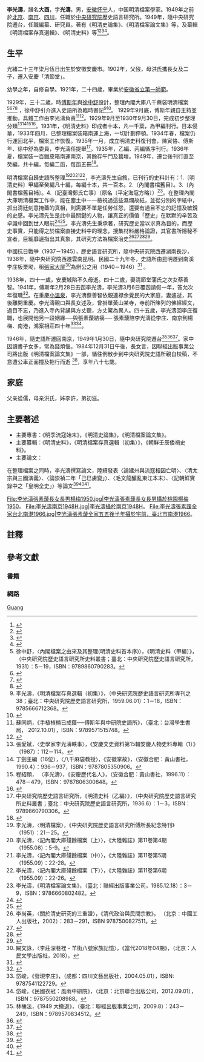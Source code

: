 {{Infobox person
| 前綴尊稱   = 
| 姓名       = 李光濤
| 後綴尊稱   = 
| 圖像       = [[File:李光濤台灣楊梅1953NH.jpg|180px]]
| 圖像大小   = 180px
| 圖像替代   = 
| 圖像說明   = 李光濤於1953年
| 原文名     = 
| 語系       = 
| 讀音       = 
| 羅馬拼音   = 
| 英文名     = 
| 字         = 
| 號         = 
| 本名       = 
| 性別       = 
| 出生名     = 
| 出生日期   = {{Birth date|1897|7|5}}
| 出生地點   = {{QING|安徽省}}[[安慶市|安慶市]][[懷寧縣|懷寧縣]]
| 受洗       = 
| 失蹤日期   = <!-- {{disappeared date and age|YYYY|MM|DD|YYYY|MM|DD}}（失蹤在前，出生在後） -->
| 失蹤地點   = 
| 失蹤情況   = 
| 逝世日期   ={{Death date and age|1984|12|31|1897|7|5}}
| 逝世地點   ={{ROC|臺灣省}}[[台北市|台北市]] 
| 死因       = 
| 遺體發現地 = 
| 墓地       =
| 墓地坐標   = <!-- {{coord|LAT|LONG|type:landmark|display=inline}} -->
| 紀念建築   = 
| 居住地     = 
| 國籍       = {{ROC}}
| 永久居留權 = 
| 別名       = 
| 籍貫       = <!-- （僅限部分地區人士使用） -->
| 民族       = 
| 語言       = 
| 公民權     = 
| 教育程度   = 
| 母校       = 
| 職業       = 
| 活躍時期   =
| 年代       = 
| 僱主       = 
| 組織       = 
| 機構       = 中央研究院歷史語言研究所
| 知名原因   = 
| 研究領域   = 明清檔案
| 知名作品   =
*《明清檔案存真選輯（初集）》
*《明清史論集》
*《明清檔案論文集》
*〈論建州與流賊相因亡明〉
*〈毛文龍釀亂東江本末〉
| 風格       = 
| 家鄉       = 
| 薪金       = 
| 淨資產     = 
| 身高       = 
| 體重       = 
| 髮色       = 
| 瞳色       = 
| 三圍       = 
| 電視節目   = 
| 頭銜       = 
| 頭銜時期   = 
| 前任       = 
| 繼任       = 
| 政黨       = 
| 政治運動   = 
| 競爭者     = 
| 董事會     = 
| 宗教信仰   = 
| 宗派       = 
| 刑事起訴   = 
| 刑事處罰   = 
| 刑事狀況   = 
| 配偶       ={{Marriage|蔡善智|1939}}<br>{{Marriage|張素蘐|1945}}
| 伴侶       = 
| 兒女       = 李小萱<br>李康成<br>李寧成<br>李幼萱
| 父母       = 
| 親屬       = 
| 家族成員   = 
| 呼號       = 
| 獲獎       = 
| 網站       = <!-- {{URL|example.com}} -->
| 經歷       = 
| module     = 
| module2    = 
| module3    = 
| module4    = 
| module5    = 
| module6    = 
| 受影響於   = 
| 影響於     = 
| 簽名       = 
| 簽名大小   = 
| 簽名替代   = 
| 腳註       = 
}}
'''李光濤'''{{BD|1897年||1984年|}}，譜名'''大酉'''，字'''光濤'''，男，[[安徽省|安徽]][[懷寧縣|怀宁]]人，中国明清檔案學家。1949年之前於[[北京|北京]]、[[南京|南京]]、[[四川|四川]]，任職於[[中央研究院|中央研究院]]歷史語言研究所。1949年，隨中央研究院遷台，任職編纂、研究員。著有《明清史論集》、《明清檔案論文集》等，及纂輯《明清檔案存真選輯》、《明清史料》等<ref name="zong">{{Cite web |url=http://www.qinghistory.cn/lgt/354554.shtml|title=李光濤|author=戎笙|date=2004-08-30|publisher=中華文史網|language=中文 |accessdate= |quote=}}</ref><ref>{{Cite web |url=http://139.162.16.49/a/MzI1ODEyNzYyMQ==/2650150232/3/?raw|title=明清史研究的開拓者李光濤|author=王舒琳|date=2017-11-07|publisher=明清史研究所|language=中文 |accessdate= |quote=}}</ref><ref>{{Cite journal|author= 孔祥成|url= http://112.53.152.133:82/viewer/aHR0cDovLzExMi41My4xNTIuMTMzOjgxODgvYXBpL3YxL0ZpbGUvU2luZ2xlRmlsZVZpZXcvNTUvWkVMUUtLLzIzMjYvMjMyNg?title=XYSZ200301028 |title= 歷史語言研究所的抗戰史學初探|journal= 信陽師範學院學報|year= 2003 |volume= 23卷 |issue= 1期 |pages= 117-121 }}</ref><ref>{{Cite web |url=http://mren.bytravel.cn/history/1/liguangtao.html|title=李光濤 - 懷寧當代人物|author=|date=|publisher=博雅人物網|language=中文 |accessdate= |quote=}}</ref>。

== 生平 ==
光緒二十三年柒月伍日出生於安徽安慶市。1902年，父歿，母洪氏攜長女及二子，遷入安慶「清節堂」{{efn|1=李光濤先生前妻蔡善智的姊姊蔡善榮，其大女兒余時敏所述，安慶清節堂是平房，一人一間，內部西東區分，不易辨清。中廚房，一家一桶，每桶上註明人數，清節堂要註明進出時間，若女兒長大時還是可跟著母親。清節堂外有花廳即大廳，兒子長大了就住到外面。李光濤先生的母親，後來離開清節堂，與光濤之弟初滋同住。<ref>{{Cite web |url=https://nicecasio.pixnet.net/blog/post/467636156|title=清節堂-貞節堂/舊時專供年少婦女守節的社會組織|author=|date=2019-05-17|publisher=痞客邦|language=中文 |accessdate= |quote=}}</ref>
}}。

幼學之年，自修自學。1921年，二十四歲，畢業於[[安慶市第一中學|安徽省立第一師範]]{{efn|1=幼學之年，李光濤帶弟初滋，在鳳鳴書院門口，賣燒餅油條，以微薄奉養母親。因記憶力強，藉門口聽課以自修自學。十六歲，為安慶胡玉美醬園聘去管帳。越二年，拒作假帳遭辭。二十四歲，畢業於安徽省立第一師範。李光濤先生親口與長女言，老師常指著他對外人說，「這個孩子好吃不好看。」<ref>{{Cite web |url=http://www.aqjiapu.com/index.php?m=content&c=index&a=show&catid=62&id=201|title=李光濤生年考定|author=張全海|date=|publisher=安慶家譜網|language=中文 |accessdate= |quote=}}</ref>}}。

1929年，三十二歲，時[[傅斯年|傅斯年]]與[[徐中舒|徐中舒]]設計，整理內閣大庫八千蔴袋明清檔案<ref group="參">徐中舒，〈內閣檔案之由來及其整理(明清史料首本序)〉，《明清史料（甲編）》，（中央研究院歷史語言研究所史料叢書；臺北：中央研究院歷史語言研究所，1931）：5－19，ISBN：9789860790283。</ref><ref name="xu2">{{Cite web |url=https://www2.ihp.sinica.edu.tw/file/5023pwDhddP.pdf|title=再述內閣大庫檔案之由來及其整理|author=徐中舒|date=|publisher=中央研究院歷史語言研究所|language=中文 |accessdate= |quote=}}</ref><ref>{{Cite journal|author= 羅福頤|url=https://commons.ln.edu.hk/ljcs_1929/vol9/iss1/4/|title= 清內閣大庫明清舊檔之歷史及其整理|journal= 嶺南學報|year= 1948|volume=9卷|issue= 1期 |pages=  }}</ref><ref>{{Cite web |url=https://article-store.blogspot.com/2016/06/blog-post_27.html|title=史語所藏內閣大庫檔案緣起|author=李慧敏|date=2016-06-27|publisher= |language=中文 |accessdate= |quote=}}</ref>
，徐中舒引介進入史語所為臨時書記<ref group="參">李光濤，《明清檔案存真選輯（初集）》，（中央研究院歷史語言研究所專刊之38；臺北：中央研究院歷史語言研究所，1959.06.01）：1－18，ISBN：9785666712368。</ref><ref name="hu">{{Cite journal|author= 胡開全|url= https://m.fx361.com/news/2019/0227/4836341.html |title= 平實風範最難尋|journal= 文史雜誌|year= 2019 |volume=  |issue= 02期 |pages= 106-110 }}</ref>。
1929年9月底，傅斯年親自主持並推動，具體工作由李光濤負責<ref group="參">蘇同炳，《手植楨楠已成蔭──傅斯年與中研院史語所》，（臺北：台灣學生書局，
2012.10.01），ISBN：9789571515748。 </ref><ref>{{Cite web |url=https://showwe.tw/choice/choice.aspx?c=226|title=奠定學者風骨的偉大教育家──傅斯年|author=|date=|publisher=作家生活誌|language=中文 |accessdate= |quote=}}</ref>。1929年9月至1930年9月30日，完成初步整理分類<ref group="參">張愛斌，〈史學家李光濤軼事〉，《安慶文史資料第15輯安慶人物史料專輯（1）》（1987）：112－114。</ref><ref group="參">丁劍主編（16位），〈八千麻袋教授〉，《安徽掌故》，（安徽合肥：黃山書社，1990.4）：936－937，ISBN：9787805350906。</ref><ref group="參">程紹頤， 〈李光濤〉，《安慶歷代名人》，（安徽合肥：黃山書社，1996.11）：478－479，ISBN：9787806300848。</ref><ref>{{Cite web |url=http://www.iqh.net.cn/info.asp?column_id=12448|title=清內閣大庫明清檔案播遷紀略|author=李守義|date=2018-05-07|publisher=中國人民大學清史研究所|language=中文 |accessdate= |quote=}}</ref>。1931年，《明清史料》印成者十本，凡一千葉，為甲編刊行。日本侵華，1933年四月，已整理檔案裝箱南運上海，一切計劃停頓。1934年春，檔案仍行運回北平，檔案工作恢復。1935年一月，成立明清史料復刊會，陳寅恪、傅斯年、徐中舒為委員，李光濤任提舉<ref group="參">中央研究院歷史語言研究所，《明清史料（乙編）》，（中央研究院歷史語言研究所史料叢書；臺北：中央研究院歷史語言研究所，1936.6）：1－3，ISBN：9789860790306。</ref>。1935年，乙編、丙編循序刊行。1936年夏，檔案裝一百鐵皮箱南運南京，其餘存午門及蠶壇。1949年，遷台後刊行直至癸編，共十編，每編二函，每函五冊<ref>{{Cite web |url=http://archive.ihp.sinica.edu.tw/c3/c-3-3-main.htm|title=內閣大庫檔案 - 典藏整理沿革|author=|date=|publisher=中央研究院歷史語言研究所|language=中文 |accessdate= |quote=}}</ref>。

明清檔案自歸史語所整理<ref group="參">李光濤，〈明清檔案〉，《中央研究院歷史語言研究所傅所長紀念特刊》（1951）：21－25。</ref><ref group="參">李光濤，〈記內閣大庫殘餘檔案（上）〉，《大陸雜誌》第11卷第4期（1955.08）：5-9。</ref><ref group="參">李光濤，〈記內閣大庫殘餘檔案（中）〉，《大陸雜誌》第11卷第5期（1955.09）：22-28。</ref><ref group="參">李光濤，〈記內閣大庫殘餘檔案（下）〉，《大陸雜誌》第11卷第6期（1955.09）：22-26。</ref>，李光濤先生自敘，已刊行的史料計有：1.〔明清史料〕甲編至癸編凡十編，每編十本，共一百本。2.〔內閣書檔舊目〕。3.〔內閣書檔舊目補〕。4.〔記臺灣鄭氏亡事〕（原名〔平定海寇方略〕）<ref group="參">李光濤，《明清檔案論文集》，（臺北：聯經出版事業公司，1985.12.18）：3－9，ISBN：9786660802482。 </ref>。在整理內閣大庫明清檔案工作中，能在塵土中一一檢視過這些濕爛故紙，並從分別的字紙中，抓出清廷刻意掩蓋的真相，則需要不單是任勞任怨，還要有過目不忘的記憶及敏銳的史感。李光濤先生是此中最關鍵的人物，讓真正的價值「歷史」在默默的辛苦及卓識中回到世人眼前<ref name="xu2">{{Cite web |url=https://www2.ihp.sinica.edu.tw/file/5023pwDhddP.pdf|title=再述內閣大庫檔案之由來及其整理|author=徐中舒|date=|publisher=中央研究院歷史語言研究所|language=中文 |accessdate= |quote=}}</ref><ref name="zong">{{Cite web |url=http://www.qinghistory.cn/lgt/354554.shtml|title=李光濤|author=戎笙|date=2004-08-30|publisher=中華文史網|language=中文 |accessdate= |quote=}}</ref>。李光濤先生秉承著，研究歷史當以求真為目的，而歷史事實，只能得之於檔案直接史料中的理念，搜集材料嚴格論證，其官書所隱秘不宣者，巨細靡遺指出其真象，其研究方法為檔案治史<ref group="參">李尚英，〈關於清史研究的三重證〉，《清代政治與民間宗教》， （北京：中國工人出版社，2002）：283－291，ISBN 9787500827511。</ref><ref>{{Cite web |url=https://cul.qq.com/a/20150625/039429.htm|title=檔案整理開啟清史研究新範式|author=馬子木|date=2015-06-25|publisher=騰訊文化|language=中文 |accessdate= |quote=}}</ref><ref>{{Cite web |url=http://journal12.magtechjournal.com/Jwk_dax/CN/abstract/abstract792.shtml|title=檔案學研究|author=朱金甫|date=2017-11-26|publisher=|language=中文 |accessdate= |quote=}}</ref><ref>{{Cite web |url=http://dushu.qq.com/read.html?bid=27775888&cid=4|title=皖江歷史人物散記 - 學養豐厚之士|author=何誠斌|date=2020-02-14|publisher=騰訊文化|language=中文 |accessdate= |quote=}}</ref>。

中國抗日戰爭（1937－1945），歷史語言研究所，隨中央研究院西遷湖南長沙，1938年，隨中央研究院西遷雲南昆明。民國二十九年冬，史語所由昆明遷到南溪李庄板栗坳，租[[李莊中央研究院舊址|張家大屋]]<ref group="參">闞文詠，〈李莊深巷裡 - 羊街八號家族記憶〉，《當代2018年04期》，（北京：人民文學出版社，2018）。</ref>為辦公之用（1940－1946）<ref name="re">{{Cite web |url=https://ash.ascdc.sinica.edu.tw/keywords-result.php?tid=62&page=6|title=中央研究院史綱|author=|date=|publisher=中央研究院歷史語言研究所|language=中文 |accessdate= |quote=}}</ref>
{{efn|1=光濤註，「凡分三區，一曰田邊上，乃圖書室及二、四兩組所在地，二曰牌坊頭，即三組所在地，三曰新房子。新房子又稱茶花院，乃第一組工作所在地，光濤未結婚前，即住居於此。此院有茶花二株，其年齡不可知，大約整個院子俱在兩株茶花覆蔭之下；每當花期，自頭年十一月起至次年三月止，歷時凡五月。所以茶花在諸花中，其開花是比較最長久的一種。姑就前項兩株言之，其花事之盛，他不細述，單言每晨打掃落地之花，至少亦有一畚箕之多，可見其繁也。」}}。

1938年，四十一歲，安慶城陷不久母逝{{efn|1=光濤弟初滋的兩位女兒成芳成蘭敘述，1938年6月日軍攻佔安慶，洪氏受到驚嚇，不久過世。}}。四十二歲，娶清節堂蒲氏之次女蔡善智{{efn|1=李光濤長女敘述，父親日常清晨四五點起床後，喜歡先去院區散步再回家中，早餐後便去研究室。在他研究室抽屜裏，存有一張蔡善智和母親蒲氏及姐妹等合影的照片。父親對前妻的事始終沒給子女講過，張素蘐平日偶及之，並蔡善智的大侄女余時敏錄音錄影所言，略得知一二。}}{{efn|1=蔡善智生於民前7年，卒於1941年。2012年李光濤長子李康成聽聞余時敏講述蔡善智與父親之因緣後，亦併蔡氏之靈入李氏祖先牌位。}}。1941年，傅斯年2月28日去函李光濤，李光濤3月6日覆函請假一年，答允次年復職<ref>{{Cite web |url=https://auction.artron.net/paimai-art0055642363/|title=致傅斯年信札|author=|date=2016-05-16|publisher=雅昌網|language=中文 |accessdate= |quote=}}</ref>。在重慶[[重慶南溫泉|小溫泉]]，李光濤蔡善智依親連襟余覺民的大家庭，妻遽逝，其後離開重慶{{efn|1=余時敏親口與長女李小萱敘述，余覺民為李光濤的小學摯友，父余秉欽開余天富銀樓於清節堂斜對面，1915年娶蒲氏長女蔡善榮。
1937年，余覺民舉家西遷重慶小溫泉，追隨蔣委員長任職侍從室，蒲氏亦攜另外子女隨行同住。1941年，李光濤得余覺民資助前往昆明經商，遭竊失敗，遽聞妻蔡善智早產，嬰夭折妻傷慟而逝，李光濤得訊奔回重慶，泣祭妻于仙女廟，其後離開重慶。}}。李光濤親口與長女述及，曾掛單黃山某寺，寺前所陳列的佛經經文，過目不忘，乃進入寺內背誦與方丈聽，方丈驚為異人。四十五歲，李光濤回李庄復職，也展開他另一段姻緣──與張素蘐結褵──{{efn|1=李光濤張素蘐結婚於1945年9月21日於李莊，李光濤先生按語，「香樟集，一稱栗峰謠，凡一卷，共五葉，董彥堂先生撰於民國三十四年九月二十一日。是日乃光濤與內子張素蘐結婚之日，特請彥堂先生為證婚人，故先生撰成是集，以誌喜慶
也。」<ref>{{Cite web |url=http://www.cqvip.com/qk/87038x/201806/7001081053.html|title=李光濤大婚（四）|author=逯弘捷|date=2018|publisher=蘇州教育學院學報第6期|language=中文 |accessdate= |quote=}}</ref>。張素蘐自述，時光濤年四十八素蘐二十八<ref>{{Cite web |url=http://www.yybnet.net/anqing/huaining/201907/9348414.html|title=李光濤與夫人年齡相差多少|author=|date=2019-07-20|publisher=安慶日報|language=中文 |accessdate= |quote=}}</ref>，1944年，[[逯欽立|逯欽立]]羅筱蕖極力撮合好友李光濤表姊張素蘐；加之[[董作賓|董彥堂]]與羅南陔殷勤作媒，張母包氏崇懿始允婚事。其時張素蘐，任教南溪板栗坳栗峰小學<ref>{{Cite web |url=http://www.99csw.com/book/2926/136633.htm|title=《南渡北歸》北歸 有情人終成眷屬|author=岳南|date=|publisher=藏書網|language=中文 |accessdate= |quote=}}</ref>。}}
張素蘐陪李光濤從李庄、南京到楊梅、南港，鴻案相莊四十年<ref group="參">岱峻，《發現李庄》，（成都：四川文藝出版社，2004.05.01），ISBN: 9787541122729。</ref><ref group="參">岱峻，《民國衣冠：風雨中研院》，（北京：北京聯合出版公司，2012.09.01），ISBN：9787550208988。</ref>{{efn|1=張素蘐，字鉅華，1917年陰曆三月二十九日出生於南溪縣李庄鎮。三歲，父張鑄九歿，年四十餘。2003年與李光濤先生，合葬南港墓園，奉祀善導寺<ref>{{Cite web |url=http://city.udn.com/424/162836|title=李伯母生平 - 張素蘐女士生平事畧|author=朱昆槐|date=2003-06-01|publisher=udn城市|language=中文 |
accessdate= |quote=}}</ref>。}}。

1946年，隨史語所遷回南京，1949年1月30日，隨中央研究院遷台<ref group="參">林桶法，《1949 大撤退》，（臺北：聯經出版事業公司，2009.8）：243－249，ISBN：9789570834512。</ref><ref name="re">{{Cite web |url=https://ash.ascdc.sinica.edu.tw/keywords-result.php?tid=62&page=6|title=中央研究院史綱|author=|date=|publisher=中央研究院歷史語言研究所|language=中文 |accessdate= |quote=}}</ref><ref>{{Cite web |url=https://www.npm.gov.tw/Articles.aspx?sno=03012532&l=1|title=故宮院史|author=|date=|publisher=國立故宮博物院|language=中文 |accessdate= |quote=}}</ref>。家中因讀書子女多，常為錢煩惱{{efn|1=李光濤先生恆常月中借，下月初還。長女李小萱常聽到父母對話，「這次要跟誰去借呢？[[高去尋|高去尋]]？[[陳槃|陳槃]]？王寶先？嬸嬸？」。有次李光濤先生下班回家，拿了4千塊錢交給太太說，[[王叔岷|叔岷]]兄到研究室來，交給我4千元，「孩子們要開學註冊了吧。」。

李光濤先生去世後，長女所述，史語所同事桑秀雲到家中收回向圖書館借閱的書，看到家中擺設感慨，「李先生真的沒什麼錢買書。」。}}。1984年12月31日午後，長女言，因聯經出版事業公司將出版《明清檔案論文集》一部，循往例散步到中央研究院史語所親自校稿，不意遭公車正面撞及拖行而逝{{efn|1= 王叔岷在其《慕廬憶往：王叔岷回憶錄》記載：好友李光濤先生不幸於一九八四年十二月三十一日在研究院前交叉路口慘遭車禍逝世，天
之報施善人何如哉！岷曾哭之以詩：<br>

純儒治史擅明清，何意飛車慘喪生。卅載知交悲永訣，滿園風雨泪縱橫！<br>
衰邁殘年尚著書，布衣疏食樂於於。生前寂寞無人問，死後虛稱喪巨儒！<ref group="參">王叔岷，《慕廬憶往：王叔岷回憶錄》，（北京：中華書局，2007.9）：91－92，ISBN 9787101058130。</ref><ref name="hu">{{Cite journal|author= 胡開全|url= https://m.fx361.com/news/2019/0227/4836341.html |title= 平實風範最難尋|journal= 文史雜誌|year= 2019 |volume=  |issue= 02期 |pages= 106-110 }}</ref>}}
<ref>{{Cite web |url=https://www.merit-times.com.tw/NewsPage.aspx?unid=244768|title=人間百年筆陣 - 那些倒在車輪下的學者們|author=張作錦|date=2011-11-21|publisher=人間福報|language=中文 |accessdate= |quote=}}</ref>，享年八十七歲。

== 家庭 ==
父亲從儒，母亲洪氏，姊李許，弟初滋。

== 主要著述 ==
* 主要專書：《明季流寇始末》，《明清史論集》，《明清檔案論文集》。
* 主要纂輯：《明清史料》，《明清檔案存真選輯（初集）》，《朝鮮壬辰倭禍史料》。
* 主要論文：
在整理檔案之同時，李光濤撰寫論文，陸續發表〈論建州與流寇相因亡明〉、〈清太宗與三國演義〉、〈論崇禎二年「己巳虜變」〉、〈毛文龍釀亂東江本末〉、〈記朝鮮實錄中之「皇明全史」〉等論文<ref>{{Cite web |url=https://www1.ihp.sinica.edu.tw/Fellows/Kuang-tao_Li|title=李光濤|author=|date=|publisher=中央研究院歷史語言研究所|language=中文 |accessdate= |quote=}}</ref><ref>{{Cite web |url=http://m.aisixiang.com/data/116576-2.html|title=20世紀以來中國史家對東亞實錄研究的學術路徑|author=謝貴安|date=2019-06-04|publisher=愛思想網|language=中文 |accessdate= |quote=}}</ref><ref>{{Cite web |url=http://whis.cssn.cn/sjs/sjs_dqgbs/201907/t20190725_4938801_4.shtml|title=清官修《明史》對萬曆朝鮮之役的歷史書寫|author=孫衛國|date=2019-07-25|publisher=中國社會科學網|language=中文 |accessdate= |quote=}}</ref>。
<Gallery>
File:李光濤張素蘐長女長男楊梅1950.jpg|李光濤張素蘐長女長男攝於桃園楊梅1950。
File:李光濤南京1948H.jpg|李光濤攝於南京1948H。
File:李光濤張素蘐全家台北南港1966.jpg|李光濤張素蘐全家五五後半年攝於宅前，臺北市南港1966。
</Gallery>

== 註釋 ==
{{notelist}}

== 參考文獻 ==
=== 書籍 ===
<references group="參" />

=== 網路 ===
{{reflist}}

{{Authority control}}
{{DEFAULTSORT:Li}}
[[Category:李姓|Guang]]